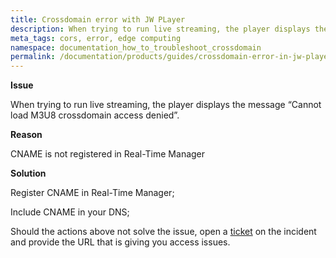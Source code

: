 ```yaml
---
title: Crossdomain error with JW PLayer
description: When trying to run live streaming, the player displays the message “Cannot load M3U8 crossdomain access denied”.
meta_tags: cors, error, edge computing
namespace: documentation_how_to_troubleshoot_crossdomain
permalink: /documentation/products/guides/crossdomain-error-in-jw-player/
---     
```


**Issue**

When trying to run live streaming, the player displays the message “Cannot load M3U8 crossdomain access denied”.

**Reason**

CNAME is not registered in Real-Time Manager

**Solution**

Register CNAME in Real-Time Manager;

Include CNAME in your DNS;

Should the actions above not solve the issue, open a [ticket](https://tickets.azion.com/) on the incident and provide the URL that is giving you access issues.

